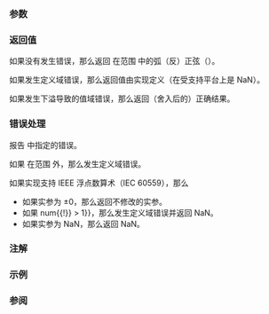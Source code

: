 {{cpp/title|asin|asinf|asinl}}
{{cpp/numeric/math/navbar}}
{{cpp/numeric/math/declarations
|family=asin
|param1=num
|constexpr_since=26
|desc=计算 {{c|num}} 的弧（反）正弦主值。
}}

===参数===
{{par begin}}
{{par|num|浮点数或整数}}
{{par end}}

===返回值===
如果没有发生错误，那么返回 {{c|num}} 在范围 {{math|[- {{mfrac|&amp;pi;|2}} , +{{mfrac|&amp;pi;|2}}]}} 中的弧（反）正弦（{{math|arcsin(num)}}）。

如果发生定义域错误，那么返回值由实现定义（在受支持平台上是 NaN）。

如果发生下溢导致的值域错误，那么返回（舍入后的）正确结果。

===错误处理===
报告 {{lc|math_errhandling}} 中指定的错误。

如果 {{c|num}} 在范围 {{closed range|-1.0|1.0}} 外，那么发生定义域错误。

如果实现支持 IEEE 浮点数算术（IEC 60559），那么
* 如果实参为 ±0，那么返回不修改的实参。
* 如果 {{math|{{!}}num{{!}} &gt; 1}}，那么发生定义域错误并返回 NaN。
* 如果实参为 NaN，那么返回 NaN。

===注解===
{{cpp/numeric/math/additional integer overload note|asin}}

===示例===
{{example
|code=
#include &lt;cerrno&gt;
#include &lt;cfenv&gt;
#include &lt;cmath&gt;
#include &lt;cstring&gt;
#include &lt;iostream&gt;

// #pragma STDC FENV_ACCESS ON

int main()
{
    std::cout &lt;&lt; "asin(1.0) = " &lt;&lt; asin(1) &lt;&lt; '\n'
              &lt;&lt; "2*asin(1.0) = " &lt;&lt; 2 * asin(1) &lt;&lt; '\n'
              &lt;&lt; "asin(-0.5) = " &lt;&lt; asin(-0.5) &lt;&lt; '\n'
              &lt;&lt; "6*asin(-0.5) =" &lt;&lt; 6 * asin(-0.5) &lt;&lt; '\n';
    
    // 特殊值
    std::cout &lt;&lt; "asin(0.0) = " &lt;&lt; asin(0) &lt;&lt; " asin(-0.0)=" &lt;&lt; asin(-0.0) &lt;&lt; '\n';
    
    // 错误处理
    errno = 0;
    std::feclearexcept(FE_ALL_EXCEPT);
    
    std::cout &lt;&lt; "asin(1.1) = " &lt;&lt; asin(1.1) &lt;&lt; '\n';
    
    if (errno == EDOM)
        std::cout &lt;&lt; "    errno == EDOM: " &lt;&lt; std::strerror(errno) &lt;&lt; '\n';
    if (std::fetestexcept(FE_INVALID))
        std::cout &lt;&lt; "    发生 FE_INVALID" &lt;&lt; '\n';
}
|p=true
|output=
asin(1.0) = 1.5708
2*asin(1.0) = 3.14159
asin(-0.5) = -0.523599
6*asin(-0.5) = -3.14159
asin(0.0) = 0 asin(-0.0)=-0
asin(1.1) = nan
    errno == EDOM: Numerical argument out of domain
    发生 FE_INVALID
}}

===参阅===
{{dsc begin}}
{{dsc inc|cpp/numeric/math/dsc acos}}
{{dsc inc|cpp/numeric/math/dsc atan}}
{{dsc inc|cpp/numeric/math/dsc atan2}}
{{dsc inc|cpp/numeric/math/dsc sin}}
{{dsc inc|cpp/numeric/complex/dsc asin}}
{{dsc inc|cpp/numeric/valarray/dsc asin}}
{{dsc see c|c/numeric/math/asin}}
{{dsc end}}

{{langlinks|de|en|es|fr|it|ja|pl|pt|ru}}